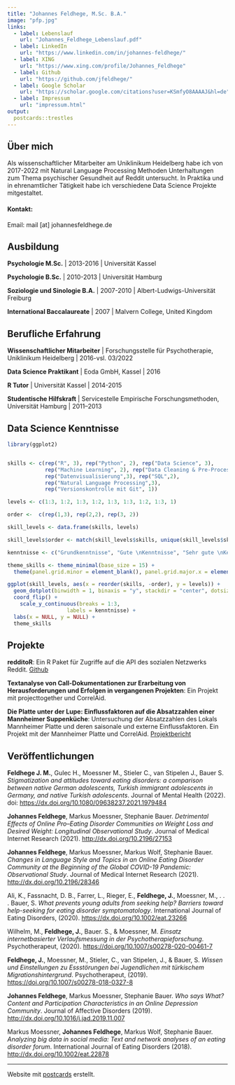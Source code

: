```yaml
---
title: "Johannes Feldhege, M.Sc. B.A."
image: "pfp.jpg"
links:
  - label: Lebenslauf
    url: "Johannes_Feldhege_Lebenslauf.pdf"
  - label: LinkedIn
    url: "https://www.linkedin.com/in/johannes-feldhege/"
  - label: XING
    url: "https://www.xing.com/profile/Johannes_Feldhege"
  - label: Github
    url: "https://github.com/jfeldhege/"
  - label: Google Scholar
    url: "https://scholar.google.com/citations?user=KSmfyO8AAAAJ&hl=de"
  - label: Impressum
    url: "impressum.html"
output:
  postcards::trestles
---
```


## Über mich
Als wissenschaftlicher Mitarbeiter am Uniklinikum Heidelberg habe ich von 2017-2022 mit Natural Language Processing Methoden Unterhaltungen zum Thema psychischer Gesundheit auf Reddit untersucht. In Praktika und in ehrenamtlicher Tätigkeit habe ich verschiedene Data Science Projekte mitgestaltet.

#### Kontakt: 
Email: mail [at] johannesfeldhege.de


## Ausbildung

**Psychologie M.Sc.** | 2013-2016 | Universität Kassel

**Psychologie B.Sc.** | 2010-2013 | Universität Hamburg

**Soziologie und Sinologie B.A.** | 2007-2010 | Albert-Ludwigs-Universität Freiburg

**International Baccalaureate** | 2007 | Malvern College, United Kingdom


## Berufliche Erfahrung

**Wissenschaftlicher Mitarbeiter** | Forschungsstelle für Psychotherapie, Uniklinikum Heidelberg | 2016-vsl. 03/2022

**Data Science Praktikant** | Eoda GmbH, Kassel | 2016

**R Tutor** | Universität Kassel | 2014-2015

**Studentische Hilfskraft** | Servicestelle Empirische Forschungsmethoden, Universität Hamburg | 2011–2013


## Data Science Kenntnisse

```r
library(ggplot2)


skills <- c(rep("R", 3), rep("Python", 2), rep("Data Science", 3),
            rep("Machine Learning", 2), rep("Data Cleaning & Pre-Processing", 3),
            rep("Datenvisualisierung",3), rep("SQL",2), 
            rep("Natural Language Processing",3), 
            rep("Versionskontrolle mit Git", 1))

levels <- c(1:3, 1:2, 1:3, 1:2, 1:3, 1:3, 1:2, 1:3, 1)

order <-  c(rep(1,3), rep(2,2), rep(3, 2))

skill_levels <- data.frame(skills, levels)

skill_levels$order <- match(skill_levels$skills, unique(skill_levels$skills)) 

kenntnisse <- c("Grundkenntnisse", "Gute \nKenntnisse", "Sehr gute \nKenntnisse")

theme_skills <- theme_minimal(base_size = 15) +
  theme(panel.grid.minor = element_blank(), panel.grid.major.x = element_blank())

ggplot(skill_levels, aes(x = reorder(skills, -order), y = levels)) +
  geom_dotplot(binwidth = 1, binaxis = "y", stackdir = "center", dotsize = .2) +
  coord_flip() +
    scale_y_continuous(breaks = 1:3, 
                   labels = kenntnisse) +
  labs(x = NULL, y = NULL) +
  theme_skills

```


## Projekte

**redditoR**: Ein R Paket für Zugriffe auf die API des sozialen Netzwerks Reddit. [Github](https://github.com/jfeldhege/redditoR)

**Textanalyse von Call-Dokumentationen zur Erarbeitung von Herausforderungen und Erfolgen in vergangenen Projekten**:
Ein Projekt mit projecttogether und CorrelAid.

**Die Platte unter der Lupe: Einflussfaktoren auf die Absatzzahlen einer Mannheimer Suppenküche**: Untersuchung der Absatzzahlen des Lokals Mannheimer Platte und deren saisonale und externe Einflussfaktoren. Ein Projekt mit der Mannheimer Platte und CorrelAid. [Projektbericht](http://dx.doi.org/10.31219/osf.io/3zsn6)


## Veröffentlichungen

**Feldhege J. M.**, Gulec H., Moessner M., Stieler C., van Stipelen J., Bauer S. *Stigmatization and attitudes toward eating disorders: a comparison between native German adolescents, Turkish immigrant adolescents in Germany, and native Turkish adolescents*. Journal of Mental Health (2022). doi: [https://dx.doi.org/10.1080/09638237.2021.1979484](https://dx.doi.org/10.1080/09638237.2021.1979484) 

**Johannes Feldhege**, Markus Moessner, Stephanie Bauer. *Detrimental Effects of Online Pro–Eating Disorder Communities on Weight Loss and Desired Weight: Longitudinal Observational Study*. Journal of Medical Internet Research (2021). [http://dx.doi.org/10.2196/27153](http://dx.doi.org/10.2196/27153)

**Johannes Feldhege**, Markus Moessner, Markus Wolf, Stephanie Bauer. *Changes in Language Style and Topics in an Online Eating Disorder Community at the Beginning of the Global COVID-19 Pandemic: Observational Study*. Journal of Medical Internet Research (2021). [http://dx.doi.org/10.2196/28346](http://dx.doi.org/10.2196/28346) 

Ali, K., Fassnacht, D. B., Farrer, L., Rieger, E., **Feldhege, J.**, Moessner, M., . . . Bauer, S. *What prevents young adults from seeking help? Barriers toward help-seeking for eating disorder symptomatology*. International Journal of Eating Disorders, (2020). [https://dx.doi.org/10.1002/eat.23266](https://dx.doi.org/10.1002/eat.23266)

Wilhelm, M., **Feldhege, J.**, Bauer. S., & Moessner, M. *Einsatz internetbasierter Verlaufsmessung in der Psychotherapieforschung*. Psychotherapeut, (2020). [https://doi.org/10.1007/s00278-020-00461-7](https://doi.org/10.1007/s00278-020-00461-7)

**Feldhege, J.**, Moessner, M., Stieler, C., van Stipelen, J., & Bauer, S. *Wissen und Einstellungen zu Essstörungen bei Jugendlichen mit türkischem Migrationshintergrund*. Psychotherapeut, (2019). [https://doi.org/10.1007/s00278-018-0327-8](https://doi.org/10.1007/s00278-018-0327-8)

**Johannes Feldhege**, Markus Moessner, Stephanie Bauer. *Who says What? Content and Participation Characteristics in an Online Depression Community*. Journal of Affective Disorders (2019). [http://dx.doi.org/10.1016/j.jad.2019.11.007](http://dx.doi.org/10.1016/j.jad.2019.11.007)

Markus Moessner, **Johannes Feldhege**, Markus Wolf, Stephanie Bauer. *Analyzing big data in social media: Text and network analyses of an eating disorder forum*. International Journal of Eating Disorders (2018). [http://dx.doi.org/10.1002/eat.22878](http://dx.doi.org/10.1002/eat.22878)



---
Website mit [postcards](https://github.com/seankross/postcards) erstellt.
